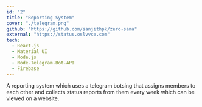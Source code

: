 ```yaml
---
id: "2"
title: "Reporting System"
cover: "./telegram.png"
github: "https://github.com/sanjithpk/zero-sama"
external: "https://status.oslvvce.com"
tech:
  - React.js
  - Material UI
  - Node.js
  - Node-Telegram-Bot-API
  - Firebase
---
```


A reporting system which uses a telegram botsing that assigns members to each other and collects status reports from them every week which can be viewed on a website.
